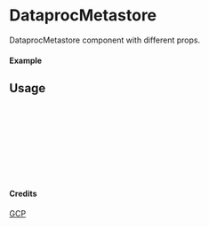 
<Meta of={DataprocMetastore} title="GCP/DataprocMetastore" />

# DataprocMetastore

DataprocMetastore component with different props.

#### Example

<Canvas of={DataprocMetastore.Primary} />

## Usage

```ts
import { DataprocMetastore } from "yadl-ui";

const Example = () => {
  return (
      <DataprocMetastore />
  );
};

export default Example;
```

#### Credits
[GCP](https://cloud.google.com/icons)

